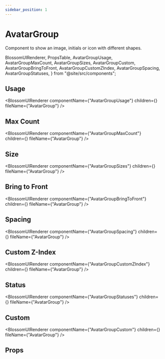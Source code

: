 ```yaml
---
sidebar_position: 1
---
```


# AvatarGroup

Component to show an image, initials or icon with different shapes.

  BlossomUIRenderer,
  PropsTable,
  AvatarGroupUsage,
  AvatarGroupMaxCount,
  AvatarGroupSizes,
  AvatarGroupCustom,
  AvatarGroupBringToFront,
  AvatarGroupCustomZIndex,
  AvatarGroupSpacing,
  AvatarGroupStatuses,
} from "@site/src/components";

## Usage

<BlossomUIRenderer
  componentName={"AvatarGroupUsage"}
  children={<AvatarGroupUsage />}
  fileName={"AvatarGroup"}
/>

## Max Count

<BlossomUIRenderer
  componentName={"AvatarGroupMaxCount"}
  children={<AvatarGroupMaxCount />}
  fileName={"AvatarGroup"}
/>

## Size

<BlossomUIRenderer
  componentName={"AvatarGroupSizes"}
  children={<AvatarGroupSizes />}
  fileName={"AvatarGroup"}
/>

## Bring to Front

<BlossomUIRenderer
  componentName={"AvatarGroupBringToFront"}
  children={<AvatarGroupBringToFront />}
  fileName={"AvatarGroup"}
/>

## Spacing

<BlossomUIRenderer
  componentName={"AvatarGroupSpacing"}
  children={<AvatarGroupSpacing />}
  fileName={"AvatarGroup"}
/>

## Custom Z-Index

<BlossomUIRenderer
  componentName={"AvatarGroupCustomZIndex"}
  children={<AvatarGroupCustomZIndex />}
  fileName={"AvatarGroup"}
/>

## Status

<BlossomUIRenderer
  componentName={"AvatarGroupStatuses"}
  children={<AvatarGroupStatuses />}
  fileName={"AvatarGroup"}
/>

## Custom

<BlossomUIRenderer
  componentName={"AvatarGroupCustom"}
  children={<AvatarGroupCustom />}
  fileName={"AvatarGroup"}
/>

## Props

<PropsTable componentName="AvatarGroup" />
